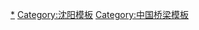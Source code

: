 {{Navbox
|name = 沈阳桥隧
|title = [[沈阳桥梁与隧道列表|沈阳桥隧]]
|bodyclass = hlist
|image=
|above = 自上游至下游排列，<s>删除线</s>为已停用的桥梁隧道，''斜体''为规划或在建桥梁隧道。
|group1 = 跨[[浑河]]
|list1 =
*[[高坎大桥]]（东四环）
*[[伯官大桥]]
*[[东陵大桥]]（东三环）
*[[新立堡桥]]
*''[[长安桥]]''<!--不确定，也有可能修好了-->
*<s>[[浑河隧道]]</s>
*[[东塔桥]]
*[[长青桥 (沈阳市)|长青桥]]
*[[富民桥 (沈阳市)|富民桥]]
*[[五爱隧道]]（机车限定）
*[[浑河大桥]]
*[[三好桥]]
*''[[和平大桥]]''
*[[南京桥 (沈阳市)|南京桥]]
*[[胜利桥 (沈阳市)|胜利桥]]
*[[哈大铁路浑河大桥]]（铁路限定）
*[[南阳湖大桥]]
*[[云龙湖大桥]]
*[[浑河闸桥]]（西三环）
*''[[中央大桥]]''
*[[西苏堡大桥]]（西四环）
*[[王纲大桥]]
|group2 = 跨[[南运河 (沈阳)|南运河]]
|list2 =
*[[和平桥 (沈阳市)|和平桥]]
*[[卧波桥]]（步行、单车限定）
（待补充）
|group3 = 跨[[北运河 (沈阳)|北运河]]
|list3 =
*[[吉祥桥]]
（待补充）
}}

<noinclude>
[[Category:沈阳交通|*]]
[[Category:沈阳模板]]
[[Category:中国桥梁模板]]
</noinclude>